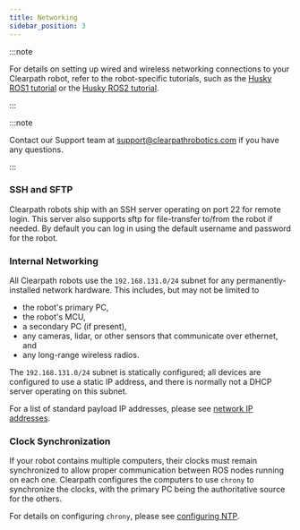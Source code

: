 ```yaml
---
title: Networking
sidebar_position: 3
---
```


:::note

For details on setting up wired and wireless networking connections to your Clearpath
robot, refer to the robot-specific tutorials, such as the
[Husky ROS1 tutorial](/docs/robots/outdoor_robots/husky/tutorials_husky/tutorials_husky_ros1#husky-networking) or the
[Husky ROS2 tutorial](/docs/robots/outdoor_robots/husky/tutorials_husky/tutorials_husky_ros2#husky-networking).

:::

:::note

Contact our Support team at support@clearpathrobotics.com if you have any questions.

:::

### SSH and SFTP

Clearpath robots ship with an SSH server operating on port 22 for remote login. This server also supports sftp for
file-transfer to/from the robot if needed. By default you can log in using the default username and password for the
robot.

### Internal Networking

All Clearpath robots use the `192.168.131.0/24` subnet for any permanently-installed network hardware. This includes,
but may not be limited to

- the robot's primary PC,
- the robot's MCU,
- a secondary PC (if present),
- any cameras, lidar, or other sensors that communicate over ethernet, and
- any long-range wireless radios.

The `192.168.131.0/24` subnet is statically configured; all devices are configured to use a static IP address, and
there is normally not a DHCP server operating on this subnet.

For a list of standard payload IP addresses, please see [network IP addresses](/docs/tools/network_ip_addresses).

### Clock Synchronization

If your robot contains multiple computers, their clocks must remain synchronized to allow proper communication between
ROS nodes running on each one. Clearpath configures the computers to use `chrony` to synchronize the clocks, with the
primary PC being the authoritative source for the others.

For details on configuring `chrony`, please see [configuring NTP](/docs/tools/ntp).
